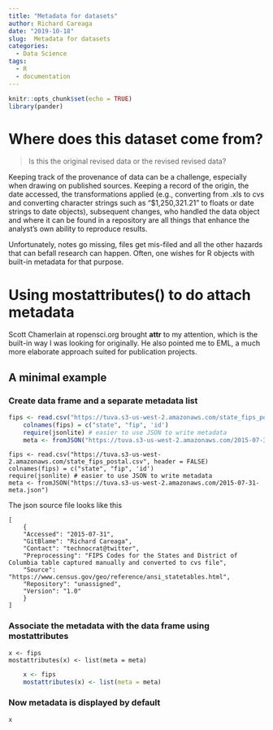 ```yaml
---
title: "Metadata for datasets"
author: Richard Careaga
date: "2019-10-18"
slug:  Metadata for datasets
categories:
  - Data Science
tags:
  - R
  - documentation
---
```


```r
knitr::opts_chunk$set(echo = TRUE)
library(pander)
```

# Where does this dataset come from?

> Is this the original revised data or the revised revised data?

Keeping track of the provenance of data can be a challenge, especially when drawing on published sources. Keeping a record of the origin, the date accessed, the transformations applied (e.g., converting from .xls to cvs and converting character strings such as “$1,250,321.21” to floats or date strings to date objects), subsequent changes, who handled the data object and where it can be found in a repository are all things that enhance the analyst’s own ability to reproduce results.

Unfortunately, notes go missing, files get mis-filed and all the other hazards that can befall research can happen. Often, one wishes for R objects with built-in metadata for that purpose.

# Using mostattributes() to do attach metadata

Scott Chamerlain at ropensci.org brought **attr** to my attention, which is the built-in way I was looking for originally. He also pointed me to EML, a much more elaborate approach suited for publication projects.

## A minimal example

### Create data frame and a separate metadata list

```r
fips <- read.csv("https://tuva.s3-us-west-2.amazonaws.com/state_fips_postal.csv", header = FALSE)
    colnames(fips) = c("state", "fip", 'id')
    require(jsonlite) # easier to use JSON to write metadata
    meta <- fromJSON("https://tuva.s3-us-west-2.amazonaws.com/2015-07-31-meta.json")
```

    fips <- read.csv("https://tuva.s3-us-west-2.amazonaws.com/state_fips_postal.csv", header = FALSE)
    colnames(fips) = c("state", "fip", 'id')
    require(jsonlite) # easier to use JSON to write metadata
    meta <- fromJSON("https://tuva.s3-us-west-2.amazonaws.com/2015-07-31-meta.json")

The json source file looks like this

    [
        {
        "Accessed": "2015-07-31",
        "GitBlame": "Richard Careaga",
        "Contact": "technocrat@twitter",
        "Preprocessing": "FIPS Codes for the States and District of Columbia table captured manually and converted to cvs file",
        "Source": "https://www.census.gov/geo/reference/ansi_statetables.html",
        "Repository": "unassigned",
        "Version": "1.0"
        }
    ]

### Associate the metadata with the data frame using mostattributes

    x <- fips
    mostattributes(x) <- list(meta = meta)

```r
    x <- fips
    mostattributes(x) <- list(meta = meta)
``` 

### Now metadata is displayed by default

```r
x
```


